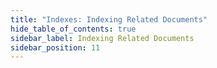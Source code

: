 ```yaml
---
title: "Indexes: Indexing Related Documents"
hide_table_of_contents: true
sidebar_label: Indexing Related Documents
sidebar_position: 11
---
```





<LanguageSwitcher supportedLanguages={supportedLanguages} />

<LanguageContent language="java">
   <IndexingRelatedDocumentsJava />
</LanguageContent>

<LanguageContent language="csharp">
   <IndexingRelatedDocumentsCsharp />
</LanguageContent>

<LanguageContent language="python">
   <IndexingRelatedDocumentsPython />
</LanguageContent>

<LanguageContent language="php">
   <IndexingRelatedDocumentsPhp />
</LanguageContent>

<LanguageContent language="nodejs">
   <IndexingRelatedDocumentsNodejs />
</LanguageContent>


<!---
### Indexes
- [Indexing Basics](../indexes/indexing-basics)
- [Indexing Hierarchical Data](../indexes/indexing-hierarchical-data)
- [Indexing Spatial Data](../indexes/indexing-spatial-data)
- [Indexing Polymorphic Data](../indexes/indexing-polymorphic-data)

### Querying
- [Basics](../indexes/querying/query-index)
- [Query Overview](../client-api/session/querying/how-to-query)


-->